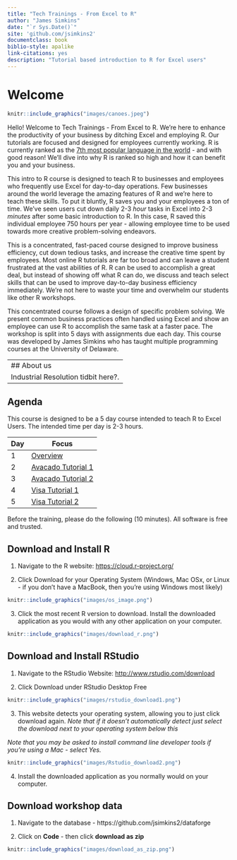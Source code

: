 ```yaml
--- 
title: "Tech Trainings - From Excel to R"
author: "James Simkins"
date: "`r Sys.Date()`"
site: 'github.com/jsimkins2'
documentclass: book
biblio-style: apalike
link-citations: yes
description: "Tutorial based introduction to R for Excel users"
---
```


# Welcome

```r
knitr::include_graphics("images/canoes.jpeg")  
```

Hello! Welcome to Tech Trainings - From Excel to R. We're here to enhance the productivity of your business by ditching Excel and employing R. Our tutorials are focused and designed for employees currently working. R is currently ranked as the [7th most popular language in the world](http://pypl.github.io/PYPL.html) - and with good reason! We'll dive into why R is ranked so high and how it can benefit you and your business. 

This intro to R course is designed to teach R to businesses and employees who frequently use Excel for day-to-day operations. Few businesses around the world leverage the amazing features of R and we're here to teach these skills. To put it bluntly, R saves you and your employees a ton of time. We've seen users cut down daily 2-3 *hour* tasks in Excel into 2-3 *minutes* after some basic introduction to R. In this case, R saved this individual employee 750 hours per year - allowing employee time to be used towards more creative problem-solving endeavors. 

This is a concentrated, fast-paced course designed to improve business efficiency, cut down tedious tasks, and increase the creative time spent by employees. Most online R tutorials are far too broad and can leave a student frustrated at the vast abilities of R. R can be used to accomplish a great deal, but instead of showing off what R can do, we discuss and teach select skills that can be used to improve day-to-day business efficiency immediately. We're not here to waste your time and overwhelm our students like other R workshops.

This concentrated course follows a design of specific problem solving. We present common business practices often handled using Excel and show an employee can use R to accomplish the same task at a faster pace. The workshop is split into 5 days with assignments due each day. This course was developed by James Simkins who has taught multiple programming courses at the University of Delaware. 

---
## About us
Industrial Resolution tidbit here?. 
---

## Agenda
This course is designed to be a 5 day course intended to teach R to Excel Users. The intended time per day is 2-3 hours.

|Day      |      Focus|
|----------|----------|
|1 | [Overview](#overview)|
|2 | [Avacado Tutorial 1](#04-Avacados)| 
|3 | [Avacado Tutorial 2](#05-Avacados2)| 
|4 | [Visa Tutorial 1](#06-visa)| |
|5 | [Visa Tutorial 2](#07-visa)| |


Before the training, please do the following (10 minutes). All software is free and trusted. 

## Download and Install R

1. Navigate to the R website: <https://cloud.r-project.org/>


2. Click Download for your Operating System (Windows, Mac OSx, or Linux - if you don't have a MacBook, then you're using Windows most likely)

```r
knitr::include_graphics("images/os_image.png")  
```


3. Click the most recent R version to download. Install the downloaded application as you would with any other application on your computer.

```r
knitr::include_graphics("images/download_r.png")  
```



## Download and Install RStudio

1. Navigate to the RStudio Website: <http://www.rstudio.com/download> 


2. Click Download under RStudio Desktop Free

```r
knitr::include_graphics("images/rstudio_download1.png")  
```


3. This website detects your operating system, allowing you to just click download again. *Note that if it doesn't automatically detect just select the download next to your operating system below this*

*Note that you may be asked to install command line developer tools if you're using a Mac - select Yes.*

```r
knitr::include_graphics("images/Rstudio_download2.png")  
```


4. Install the downloaded application as you normally would on your computer. 



## Download workshop data

1. Navigate to the database - https://github.com/jsimkins2/dataforge

2. Click on **Code** - then click **download as zip**

```r
knitr::include_graphics("images/download_as_zip.png")  
```